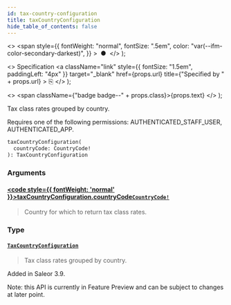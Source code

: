 ```yaml
---
id: tax-country-configuration
title: taxCountryConfiguration
hide_table_of_contents: false
---
```


  <>
    <span
      style={{
        fontWeight: "normal",
        fontSize: ".5em",
        color: "var(--ifm-color-secondary-darkest)",
      }}
    >
      &nbsp;●&nbsp;
    </span>
  </>
);

  <>
    Specification
    <a
      className="link"
      style={{ fontSize: "1.5em", paddingLeft: "4px" }}
      target="\_blank"
      href={props.url}
      title={"Specified by " + props.url}
    >
      ⎘
    </a>
  </>
);

  <>
    <span className={"badge badge--" + props.class}>{props.text}</span>
  </>
);

Tax class rates grouped by country.

Requires one of the following permissions: AUTHENTICATED_STAFF_USER, AUTHENTICATED_APP.

```graphql
taxCountryConfiguration(
  countryCode: CountryCode!
): TaxCountryConfiguration
```

### Arguments

#### [<code style={{ fontWeight: 'normal' }}>taxCountryConfiguration.<b>countryCode</b></code>](#)<Bullet />[`CountryCode!`](../../../storefront/miscellaneous/enums/country-code) <Badge class="secondary" text="non-null"/> <Badge class="secondary" text="enum"/>

> Country for which to return tax class rates.

### Type

#### [`TaxCountryConfiguration`](../../../storefront/taxes/objects/tax-country-configuration) <Badge class="secondary" text="object"/>

> Tax class rates grouped by country.

Added in Saleor 3.9.

Note: this API is currently in Feature Preview and can be subject to changes at later point.

>
